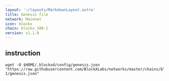 ```yaml
---
layout: '~/layouts/MarkdownLayout.astro'
title: Genesis file
network: Mainnet
icon: blockx
chain: blockx_100-1
version: v1.1.0
---
```

## instruction

```
wget -O $HOME/.blockxd/config/genesis.json "https://raw.githubusercontent.com/BlockXLabs/networks/master/chains/blockx_100-1/genesis.json"
```
